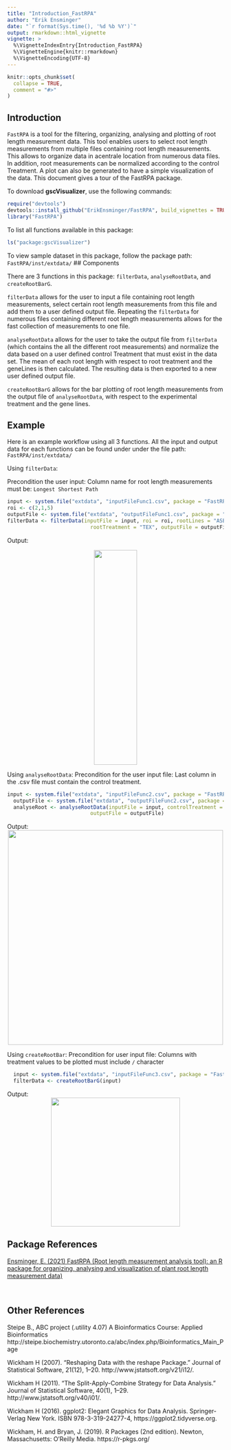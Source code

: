 ```yaml
---
title: "Introduction_FastRPA"
author: "Erik Ensminger"
date: "`r format(Sys.time(), '%d %b %Y')`"
output: rmarkdown::html_vignette
vignette: >
  %\VignetteIndexEntry{Introduction_FastRPA}
  %\VignetteEngine{knitr::rmarkdown}
  %\VignetteEncoding{UTF-8}
---
```


```r
knitr::opts_chunk$set(
  collapse = TRUE,
  comment = "#>"
)
```

## Introduction

`FastRPA` is a tool for the filtering, organizing, analysing and plotting of root length measurement data. This tool enables users to select root length measurements from multiple files containing root length measurements. This allows to organize data in acentrale location from numerous data files. In addition, root measurements can be normalized according to the control Treatment. A plot can also be generated to have a simple visualization of the data. This document gives a tour of the FastRPA package. 

To download **gscVisualizer**, use the following commands:

```r
require("devtools")
devtools::install_github("ErikEnsminger/FastRPA", build_vignettes = TRUE)
library("FastRPA")
```

To list all functions available in this package:

```r
ls("package:gscVisualizer")
```

To view sample dataset in this package, follow the package path: 
`FastRPA/inst/extdata/`
## Components

There are 3 functions in this package: `filterData`,  `analyseRootData`, and `createRootBarG`. 

`filterData` allows for the user to input a file containing root length measurements, select certain root length measurements from this file and add them to a user defined output file. Repeating the `filterData` for numerous files containing different root length measurements allows for the fast collection of measurements to one file. 

`analyseRootData` allows for the user to take the output file from `filterData` (which contains the all the different root measurements) and normalize the data based on a user defined control Treatment that must exist in the data set. The mean of each root length with respect to root treatment and the geneLines is then calculated. The resulting data is then exported to a new user defined output file. 

`createRootBarG` allows for the bar plotting of root length measurements from the output file of `analyseRootData`, with respect to the experimental treatment and the gene lines. 

## Example 
Here is an example workflow using all 3 functions. All the input and output data for each functions can be found 
under under the file path: `FastRPA/inst/extdata/`

Using `filterData`: 

Precondition the user input: Column name for root length measurements 
must be: `Longest Shortest Path`

```r
input <- system.file("extdata", "inputFileFunc1.csv", package = "FastRPA")
roi <- c(2,1,5)
outputFile <- system.file("extdata", "outputFileFunc1.csv", package = "FastRPA")
filterData <- filterData(inputFile = input, roi = roi, rootLines = "ASER.12.32",
                           rootTreatment = "TEX", outputFile = outputFile)
```
Output: 

<div style="text-align:center"><img src="img1.png" width="100" height="500"/>
<div style="text-align:left">


Using `analyseRootData`: \n
Precondition for the user input file: Last column in the .csv file must contain the 
control treatment. 
```r
input <- system.file("extdata", "inputFileFunc2.csv", package = "FastRPA")
  outputFile <- system.file("extdata", "outputFileFunc2.csv", package = "FastRPA")
  analyseRoot <- analyseRootData(inputFile = input, controlTreatment = "WES",
                           outputFile = outputFile)
```
Output: 
<div style="text-align:center"><img src="img2.png" width="500" height="500"/>
<div style="text-align:left">


Using `createRootBar`: 
Precondition for user input file: Columns with treatment values to be plotted
must include `/` character 

```r 
  input <- system.file("extdata", "inputFileFunc3.csv", package = "FastRPA")
  filterData <- createRootBarG(input)
```

Output: 
<div style="text-align:center"><img src="img3.png" width="300" height="300"/>
<div style="text-align:left">

## Package References
<div style="text-align:left">
[Ensminger, E. (2021) FastRPA (Root length measurement analysis tool): an R package for organizing, analysing and visualization of plant root length measurement data) 
](https://github.com/ErikEnsminger/FastRPA)

<br>

## Other References 
<div style="text-align:left">
Steipe B., ABC project (.utility 4.07) A Bioinformatics Course: Applied Bioinformatics http://steipe.biochemistry.utoronto.ca/abc/index.php/Bioinformatics_Main_Page

Wickham H (2007). “Reshaping Data with the reshape Package.” Journal of Statistical Software, 21(12), 1–20. http://www.jstatsoft.org/v21/i12/. 

Wickham H (2011). “The Split-Apply-Combine Strategy for Data Analysis.” Journal of Statistical Software, 40(1), 1–29. http://www.jstatsoft.org/v40/i01/. 

Wickham H (2016). ggplot2: Elegant Graphics for Data Analysis. Springer-Verlag New York. ISBN 978-3-319-24277-4, https://ggplot2.tidyverse.org. 

Wickham, H. and Bryan, J. (2019). R Packages (2nd edition). Newton, Massachusetts: O’Reilly Media. https://r-pkgs.org/
